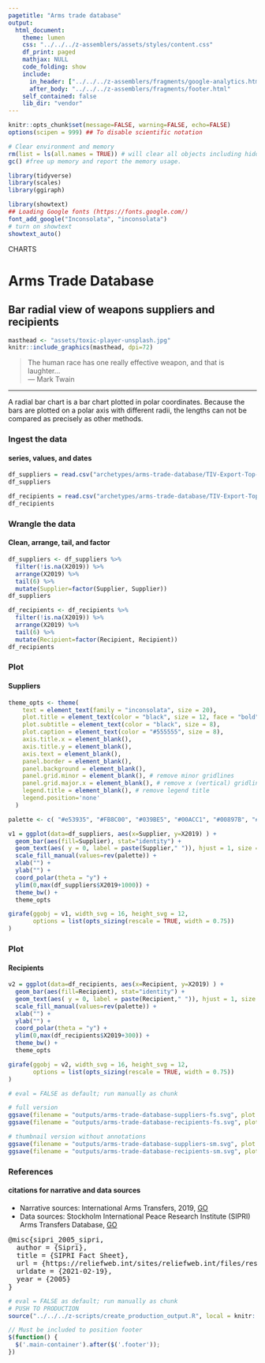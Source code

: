 ```yaml
---
pagetitle: "Arms trade database"
output:
  html_document:
    theme: lumen
    css: "../../../z-assemblers/assets/styles/content.css"
    df_print: paged
    mathjax: NULL
    code_folding: show
    include:
      in_header: ["../../../z-assemblers/fragments/google-analytics.html", "../../../z-assemblers/fragments/header.html"]
      after_body: "../../../z-assemblers/fragments/footer.html"
    self_contained: false
    lib_dir: "vendor"
---
```


```r

knitr::opts_chunk$set(message=FALSE, warning=FALSE, echo=FALSE)
options(scipen = 999) ## To disable scientific notation

# Clear environment and memory
rm(list = ls(all.names = TRUE)) # will clear all objects including hidden objects.
gc() #free up memory and report the memory usage.

library(tidyverse)
library(scales)
library(ggiraph)

library(showtext)
## Loading Google fonts (https://fonts.google.com/)
font_add_google("Inconsolata", "inconsolata")
# turn on showtext
showtext_auto()

```


<div class="activity">
CHARTS  
</div>

# Arms Trade Database
## Bar radial view of weapons suppliers and recipients


```r

masthead <- "assets/toxic-player-unsplash.jpg"
knitr::include_graphics(masthead, dpi=72)

```

> The human race has one really effective weapon, and that is laughter...\
--- Mark Twain\

***

A radial bar chart is a bar chart plotted in polar coordinates.  Because the bars are plotted on a polar axis with different radii, the lengths can not be compared as precisely as other methods.

### Ingest the data
#### series, values, and dates

```r

df_suppliers = read.csv("archetypes/arms-trade-database/TIV-Export-Top-10-2019-suppliers.csv", header = TRUE, stringsAsFactors = FALSE)
df_suppliers

df_recipients = read.csv("archetypes/arms-trade-database/TIV-Export-Top-10-2019-recipients.csv", header = TRUE, stringsAsFactors = FALSE)
df_recipients

```


### Wrangle the data
#### Clean, arrange, tail, and factor


```r

df_suppliers <- df_suppliers %>%
  filter(!is.na(X2019)) %>%
  arrange(X2019) %>%
  tail(6) %>%
  mutate(Supplier=factor(Supplier, Supplier))
df_suppliers

df_recipients <- df_recipients %>%
  filter(!is.na(X2019)) %>%
  arrange(X2019) %>%
  tail(6) %>%
  mutate(Recipient=factor(Recipient, Recipient))
df_recipients

```

### Plot
#### Suppliers

```r

theme_opts <- theme(
    text = element_text(family = "inconsolata", size = 20), 
    plot.title = element_text(color = "black", size = 12, face = "bold"),
    plot.subtitle = element_text(color = "black", size = 8),
    plot.caption = element_text(color = "#555555", size = 8),
    axis.title.x = element_blank(),
    axis.title.y = element_blank(),
    axis.text = element_blank(),
    panel.border = element_blank(),
    panel.background = element_blank(),
    panel.grid.minor = element_blank(), # remove minor gridlines
    panel.grid.major.x = element_blank(), # remove x (vertical) gridlines
    legend.title = element_blank(), # remove legend title
    legend.position='none'
  )

palette <- c( "#e53935", "#FB8C00", "#039BE5", "#00ACC1", "#00897B", "#7CB342" )

v1 = ggplot(data=df_suppliers, aes(x=Supplier, y=X2019) ) +
  geom_bar(aes(fill=Supplier), stat="identity") +
  geom_text(aes( y = 0, label = paste(Supplier," ")), hjust = 1, size = 6, family = "inconsolata") +
  scale_fill_manual(values=rev(palette)) +
  xlab("") +
  ylab("") +
  coord_polar(theta = "y") +
  ylim(0,max(df_suppliers$X2019+1000)) +
  theme_bw() +
  theme_opts

girafe(ggobj = v1, width_svg = 16, height_svg = 12,
       options = list(opts_sizing(rescale = TRUE, width = 0.75))
)

```

### Plot
#### Recipients

```r

v2 = ggplot(data=df_recipients, aes(x=Recipient, y=X2019) ) +
  geom_bar(aes(fill=Recipient), stat="identity") +
  geom_text(aes( y = 0, label = paste(Recipient," ")), hjust = 1, size = 6, family = "inconsolata" ) +
  scale_fill_manual(values=rev(palette)) +
  xlab("") +
  ylab("") +
  coord_polar(theta = "y") +
  ylim(0,max(df_recipients$X2019+300)) +
  theme_bw() +
  theme_opts

girafe(ggobj = v2, width_svg = 16, height_svg = 12,
       options = list(opts_sizing(rescale = TRUE, width = 0.75))
)

```


```r

# eval = FALSE as default; run manually as chunk

# full version
ggsave(filename = "outputs/arms-trade-database-suppliers-fs.svg", plot = v1, width=1280/72, height=1280/72)
ggsave(filename = "outputs/arms-trade-database-recipients-fs.svg", plot = v2, width=1280/72, height=1280/72)

# thumbnail version without annotations
ggsave(filename = "outputs/arms-trade-database-suppliers-sm.svg", plot = v1, width=4, height=4)
ggsave(filename = "outputs/arms-trade-database-recipients-sm.svg", plot = v2, width=4, height=4)


```


### References
#### citations for narrative and data sources

* Narrative sources: International Arms Transfers, 2019, [GO](https://reliefweb.int/sites/reliefweb.int/files/resources/fs_2003_at_2019.pdf){target="_blank"}
* Data sources: Stockholm International Peace Research Institute (SIPRI) Arms Transfers Database, [GO](https://armstrade.sipri.org/armstrade/page/toplist.php){target="_blank"}

<pre>
@misc{sipri_2005_sipri,
  author = {Sipri},
  title = {SIPRI Fact Sheet},
  url = {https://reliefweb.int/sites/reliefweb.int/files/resources/fs_2003_at_2019.pdf},
  urldate = {2021-02-19},
  year = {2005}
}
</pre>

```r

# eval = FALSE as default; run manually as chunk
# PUSH TO PRODUCTION
source("../../../z-scripts/create_production_output.R", local = knitr::knit_global())

```


```js

// Must be included to position footer
$(function() {
  $('.main-container').after($('.footer'));
})

```
